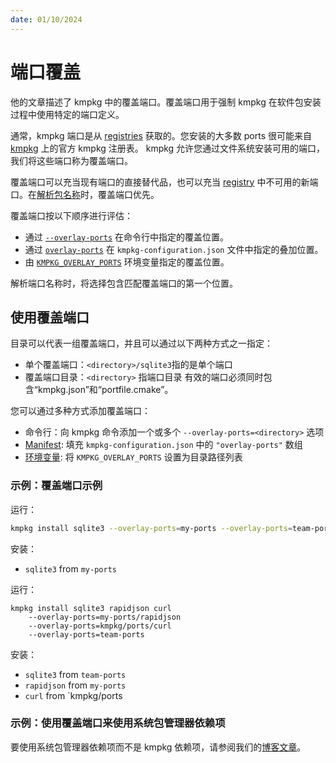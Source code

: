 ```yaml
---
date: 01/10/2024
---
```


# 端口覆盖

他的文章描述了 kmpkg 中的覆盖端口。覆盖端口用于强制 kmpkg 在软件包安装过程中使用特定的端口定义。

通常，kmpkg 端口是从 [registries](../concepts/registries.mdx) 获取的。您安装的大多数 ports 很可能来自 [kmpkg](https://gitee.com/kumo-pub/kmpkg)
上的官方 kmpkg 注册表。 kmpkg 允许您通过文件系统安装可用的端口，我们将这些端口称为覆盖端口。

覆盖端口可以充当现有端口的直接替代品，也可以充当 [registry](../maintainers/registries.mdx) 中不可用的新端口。在[解析包名称](../concepts/package-name-resolution.mdx)时，覆盖端口优先。

覆盖端口按以下顺序进行评估：

* 通过 [`--overlay-ports`](../commands/common-options.mdx#overlay-ports) 在命令行中指定的覆盖位置。
* 通过 [`overlay-ports`](../reference/kmpkg-configuration-json.mdx) 在 `kmpkg-configuration.json` 文件中指定的叠加位置。
* 由 [`KMPKG_OVERLAY_PORTS`](../users/config-environment.mdx#kmpkg_overlay_ports) 环境变量指定的覆盖位置。

解析端口名称时，将选择包含匹配覆盖端口的第一个位置。

## 使用覆盖端口

目录可以代表一组覆盖端口，并且可以通过以下两种方式之一指定：

* 单个覆盖端口：`<directory>/sqlite3`指的是单个端口
* 覆盖端口目录：`<directory>` 指端口目录
有效的端口必须同时包含“kmpkg.json”和“portfile.cmake”。

您可以通过多种方式添加覆盖端口：

* 命令行：向 kmpkg 命令添加一个或多个 `--overlay-ports=<directory>` 选项
* [Manifest](../reference/kmpkg-configuration-json.mdx#overlay-ports): 填充 `kmpkg-configuration.json` 中的 `"overlay-ports"` 数组
* [环境变量](../users/config-environment.mdx#kmpkg_overlay_ports): 将 `KMPKG_OVERLAY_PORTS` 设置为目录路径列表

### 示例：覆盖端口示例

运行：

```bash
kmpkg install sqlite3 --overlay-ports=my-ports --overlay-ports=team-ports
```

安装：

* `sqlite3` from `my-ports`

运行：

```
kmpkg install sqlite3 rapidjson curl
    --overlay-ports=my-ports/rapidjson
    --overlay-ports=kmpkg/ports/curl
    --overlay-ports=team-ports
```

安装：

* `sqlite3` from `team-ports`
* `rapidjson` from `my-ports`
* `curl` from `kmpkg/ports

### 示例：使用覆盖端口来使用系统包管理器依赖项

要使用系统包管理器依赖项而不是 kmpkg 依赖项，请参阅我们的[博客文章](https://devblogs.microsoft.com/cppblog/using-system-package-manager-dependency-with-kmpkg/)。
